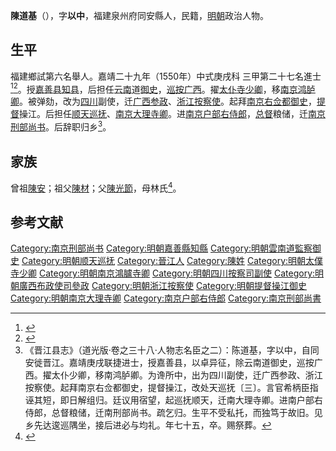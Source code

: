 {{明清人物信息框
| 姓名 = 陳道基
| 原名 =
| 圖片名稱= 
| 圖片大小 =
| 圖片說明 = 
| 最高職務 =
| 國家 = 大明 
| 爵位 =
| 籍貫 = 福建泉州府同安縣
| 族裔 = 
| 字號 = 
| 諡號 =
| 出生日期 = 生年不詳
| 出生地點 = <!---福建泉州府同安縣--->
| 逝世日期 = 卒年不詳 
| 逝世地點 =
| 墓葬 =
| 配偶 = 
| 親屬 = 
| 出身 =
* 嘉靖二十九年庚戌科同進士出身
| 經歷 =
| 著作 =  
}}
'''陳道基'''（{{bd|？||？|catIdx=}}），字'''以中'''，福建泉州府同安縣人，民籍，[[明朝|明朝]]政治人物。

== 生平 ==
福建鄉試第六名舉人。嘉靖二十九年（1550年）中式庚戌科<!---會試第二十四名--->三甲第二十七名進士<ref>{{Cite book|title=《皇明贡举考》卷五|author=[[张朝瑞|张朝瑞]]|publisher=《续修四库全书》史部第828册|year=|isbn=|location=|pages=}}</ref><ref>{{Cite book|title=贡举志五种 上|author=鲁小俊，江俊伟著|publisher=武汉大学出版社|year=2009|isbn=978-7-307-07043-1|location=武汉|pages=}}</ref>。授[[嘉善县|嘉善县]][[知县|知县]]，后担任[[云南|云南]]道[[御史|御史]]，[[巡按|巡按]][[广西|广西]]。擢[[太仆寺|太仆寺]][[少卿|少卿]]，移[[南京|南京]][[鸿胪卿|鸿胪卿]]。被弹劾，改为[[四川|四川]]副使，迁[[广西|广西]][[参政|参政]]、[[浙江|浙江]][[按察使|按察使]]。起拜[[南京|南京]][[右佥都御史|右佥都御史]]，[[提督|提督]]操江。后担任[[顺天巡抚|顺天巡抚]]、[[南京|南京]][[大理寺卿|大理寺卿]]。进[[南京|南京]][[户部右侍郎|户部右侍郎]]，[[总督|总督]]粮储，迁[[南京|南京]][[刑部尚书|刑部尚书]]。后辞职归乡<ref>《晋江县志》（道光版·卷之三十八·人物志名臣之二）：陈道基，字以中，自同安徙晋江。嘉靖庚戌联捷进士，授嘉善县，以卓异征，除云南道御史，巡按广西。擢太仆少卿，移南鸿胪卿。为谗所中，出为四川副使，迁广西参政、浙江按察使。起拜南京右佥都御史，提督操江，改处天巡抚〔三〕。言官希柄臣指诬其短，即日解组归。廷议用宿望，起巡抚顺天，迁南大理寺卿。进南户部右侍郎，总督粮储，迁南刑部尚书。疏乞归。生平不受私托，而独笃于故旧。见乡先达逡巡隅坐，接后进必与均礼。年七十五，卒。赐祭葬。</ref>。

== 家族 ==
曾祖[[陳安|陳安]]；祖父[[陳材|陳材]]；父[[陳光節|陳光節]]，母林氏<ref>{{Cite book|title=天一阁藏明代科举录选刊 登科录 点校本|author=龚延明主编|publisher=宁波出版社|year=2016|isbn=978-7-5526-2320-8|location=宁波|pages=|quote=《天一閣藏明代科舉錄選刊.登科錄》之《嘉靖二十九年庚戌科殿試登科錄》}}</ref>。

==参考文献==
{{reflist}}

{{嘉靖二十九年庚戌科殿試金榜}}

{{DEFAULTSORT:}}
[[Category:南京刑部尚书|Category:南京刑部尚书]]
[[Category:明朝嘉善縣知縣|Category:明朝嘉善縣知縣]]
[[Category:明朝雲南道監察御史|Category:明朝雲南道監察御史]]
[[Category:明朝顺天巡抚|Category:明朝顺天巡抚]]
[[Category:晉江人|Category:晉江人]]
[[Category:陳姓|Category:陳姓]]
[[Category:明朝太僕寺少卿|Category:明朝太僕寺少卿]]
[[Category:明朝南京鴻臚寺卿|Category:明朝南京鴻臚寺卿]]
[[Category:明朝四川按察司副使|Category:明朝四川按察司副使]]
[[Category:明朝廣西布政使司參政|Category:明朝廣西布政使司參政]]
[[Category:明朝浙江按察使|Category:明朝浙江按察使]]
[[Category:明朝提督操江御史|Category:明朝提督操江御史]]
[[Category:明朝南京大理寺卿|Category:明朝南京大理寺卿]]
[[Category:南京户部右侍郎|Category:南京户部右侍郎]]
[[Category:南京刑部尚書|Category:南京刑部尚書]]